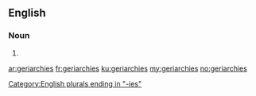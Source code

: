 ==English==

===Noun===
{{head|en}}

# {{plural of|geriarchy}}

[[Category:English plurals ending in "-ies"]]

[[ar:geriarchies]]
[[fr:geriarchies]]
[[ku:geriarchies]]
[[my:geriarchies]]
[[no:geriarchies]]